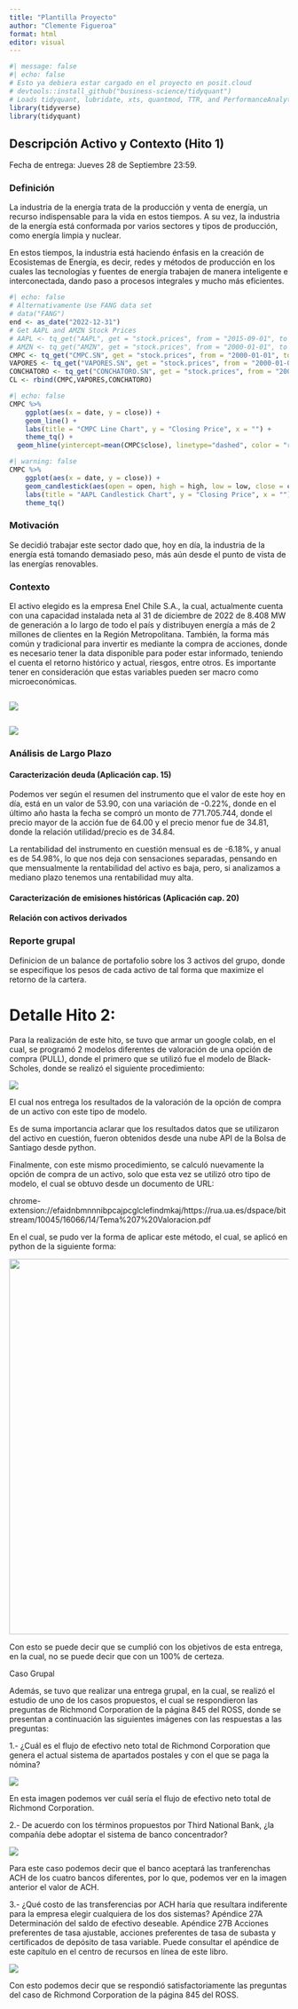 ```yaml
---
title: "Plantilla Proyecto"
author: "Clemente Figueroa"
format: html
editor: visual
---
```


```r
#| message: false
#| echo: false
# Esto ya debiera estar cargado en el proyecto en posit.cloud
# devtools::install_github("business-science/tidyquant")
# Loads tidyquant, lubridate, xts, quantmod, TTR, and PerformanceAnalytics
library(tidyverse)
library(tidyquant)  
```

## Descripción Activo y Contexto (Hito 1)

Fecha de entrega: Jueves 28 de Septiembre 23:59.

### Definición

La industria de la energía trata de la producción y venta de energía, un recurso indispensable para la vida en estos tiempos. A su vez, la industria de la energía está conformada por varios sectores y tipos de producción, como energía limpia y nuclear.

En estos tiempos, la industria está haciendo énfasis en la creación de Ecosistemas de Energía, es decir, redes y métodos de producción en los cuales las tecnologías y fuentes de energía trabajen de manera inteligente e interconectada, dando paso a procesos integrales y mucho más eficientes.

```r
#| echo: false
# Alternativamente Use FANG data set
# data("FANG") 
end <- as_date("2022-12-31")
# Get AAPL and AMZN Stock Prices
# AAPL <- tq_get("AAPL", get = "stock.prices", from = "2015-09-01", to = end)
# AMZN <- tq_get("AMZN", get = "stock.prices", from = "2000-01-01", to = end)
CMPC <- tq_get("CMPC.SN", get = "stock.prices", from = "2000-01-01", to = end)
VAPORES <- tq_get("VAPORES.SN", get = "stock.prices", from = "2000-01-01", to = end)
CONCHATORO <- tq_get("CONCHATORO.SN", get = "stock.prices", from = "2000-01-01", to = end)
CL <- rbind(CMPC,VAPORES,CONCHATORO)

```

```r
#| echo: false
CMPC %>%
    ggplot(aes(x = date, y = close)) +
    geom_line() +
    labs(title = "CMPC Line Chart", y = "Closing Price", x = "") + 
    theme_tq() +
  geom_hline(yintercept=mean(CMPC$close), linetype="dashed", color = "red")
```

```r
#| warning: false
CMPC %>%
    ggplot(aes(x = date, y = close)) +
    geom_candlestick(aes(open = open, high = high, low = low, close = close)) +
    labs(title = "AAPL Candlestick Chart", y = "Closing Price", x = "") +
    theme_tq()
```

### Motivación

Se decidió trabajar este sector dado que, hoy en día, la industria de la energía está tomando demasiado peso, más aún desde el punto de vista de las energías renovables.

### Contexto

El activo elegido es la empresa Enel Chile S.A., la cual, actualmente cuenta con una capacidad instalada neta al 31 de diciembre de 2022 de 8.408 MW de generación a lo largo de todo el país y distribuyen energía a más de 2 millones de clientes en la Región Metropolitana. También, la forma más común y tradicional para invertir es mediante la compra de acciones, donde es necesario tener la data disponible para poder estar informado, teniendo el cuenta el retorno histórico y actual, riesgos, entre otros. Es importante tener en consideración que estas variables pueden ser macro como microeconómicas.

::: columns
![](Captura%20de%20pantalla%202023-09-28%20235149.png)
:::

![](Imagen1.png){fig-align="center"}

### Análisis de Largo Plazo

#### Caracterización deuda (Aplicación cap. 15)

Podemos ver según el resumen del instrumento que el valor de este hoy en día, está en un valor de 53.90, con una variación de -0.22%, donde en el último año hasta la fecha se compró un monto de 771.705.744, donde el precio mayor de la acción fue de 64.00 y el precio menor fue de 34.81, donde la relación utilidad/precio es de 34.84.

La rentabilidad del instrumento en cuestión mensual es de -6.18%, y anual es de 54.98%, lo que nos deja con sensaciones separadas, pensando en que mensualmente la rentabilidad del activo es baja, pero, si analizamos a mediano plazo tenemos una rentabilidad muy alta.

#### Caracterización de emisiones históricas (Aplicación cap. 20)

#### Relación con activos derivados

### Reporte grupal

Definicion de un balance de portafolio sobre los 3 activos del grupo, donde se especifique los pesos de cada activo de tal forma que maximize el retorno de la cartera.

# **Detalle Hito 2:**

Para la realización de este hito, se tuvo que armar un google colab, en el cual, se programó 2 modelos diferentes de valoración de una opción de compra (PULL), donde el primero que se utilizó fue el modelo de Black-Scholes, donde se realizó el siguiente procedimiento:

![](Modelo%20Continuo%20Black-Scholes.png)

El cual nos entrega los resultados de la valoración de la opción de compra de un activo con este tipo de modelo.

Es de suma importancia aclarar que los resultados datos que se utilizaron del activo en cuestión, fueron obtenidos desde una nube API de la Bolsa de Santiago desde python.

Finalmente, con este mismo procedimiento, se calculó nuevamente la opción de compra de un activo, solo que esta vez se utilizó otro tipo de modelo, el cual se obtuvo desde un documento de URL:

chrome-extension://efaidnbmnnnibpcajpcglclefindmkaj/https://rua.ua.es/dspace/bitstream/10045/16066/14/Tema%207%20Valoracion.pdf

En el cual, se pudo ver la forma de aplicar este método, el cual, se aplicó en python de la siguiente forma:

![](Modelo%20Binomial%20de%20valoracion.png){width="677"}

Con esto se puede decir que se cumplió con los objetivos de esta entrega, en la cual, no se puede decir que con un 100% de certeza.

Caso Grupal

Además, se tuvo que realizar una entrega grupal, en la cual, se realizó el estudio de uno de los casos propuestos, el cual se respondieron las preguntas de Richmond Corporation de la página 845 del ROSS, donde se presentan a continuación las siguientes imágenes con las respuestas a las preguntas:

1.- ¿Cuál es el flujo de efectivo neto total de Richmond Corporation que genera el actual sistema de apartados postales y con el que se paga la nómina?

![](Pregunta 1 Caso Richmond.png)

En esta imagen podemos ver cuál sería el flujo de efectivo neto total de Richmond Corporation.

2.- De acuerdo con los términos propuestos por Third National Bank, ¿la compañía debe adoptar el sistema de banco concentrador?

![](Pregunta 2 Caso Richmond.png)

Para este caso podemos decir que el banco aceptará las tranferenchas ACH de los cuatro bancos diferentes, por lo que, podemos ver en la imagen anterior el valor de ACH.

3.- ¿Qué costo de las transferencias por ACH haría que resultara indiferente para la empresa elegir cualquiera de los dos sistemas? Apéndice 27A Determinación del saldo de efectivo deseable. Apéndice 27B Acciones preferentes de tasa ajustable, acciones preferentes de tasa de subasta y certificados de depósito de tasa variable. Puede consultar el apéndice de este capítulo en el centro de recursos en línea de este libro.

![](Pregunta 3 Caso Richmonds.png)

Con esto podemos decir que se respondió satisfactoriamente las preguntas del caso de Richmond Corporation de la página 845 del ROSS.
